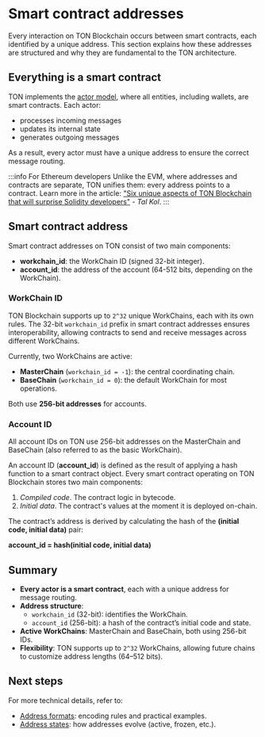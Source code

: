 
# Smart contract addresses

Every interaction on TON Blockchain occurs between smart contracts, each identified by a unique address. This section explains how these addresses are structured and why they are fundamental to the TON architecture.

## Everything is a smart contract

TON implements the [actor model](/v3/concepts/dive-into-ton/ton-blockchain/overview#single-actor), where all entities, including wallets, are smart contracts. Each actor:

- processes incoming messages
- updates its internal state
- generates outgoing messages

As a result, every actor must have a unique address to ensure the correct message routing.

:::info For Ethereum developers
Unlike the EVM, where addresses and contracts are separate, TON unifies them: every address points to a contract. Learn more in the article: ["Six unique aspects of TON Blockchain that will surprise Solidity developers"](https://blog.ton.org/six-unique-aspects-of-ton-blockchain-that-will-surprise-solidity-developers) - _Tal Kol_.
:::

## Smart contract address

Smart contract addresses on TON consist of two main components:

- **workchain_id**: the WorkChain ID (signed 32-bit integer).
- **account_id**: the address of the account (64-512 bits, depending on the WorkChain).

### WorkChain ID

TON Blockchain supports up to `2^32` unique WorkChains, each with its own rules. The 32-bit `workchain_id` prefix in smart contract addresses ensures interoperability, allowing contracts to send and receive messages across different WorkChains.

Currently, two WorkChains are active:
- **MasterChain** (`workchain_id = -1`): the central coordinating chain.
- **BaseChain** (`workchain_id = 0`): the default WorkChain for most operations.

Both use **256-bit addresses** for accounts.

### Account ID

All account IDs on TON use 256-bit addresses on the MasterChain and BaseChain (also referred to as the basic WorkChain).

An account ID (**account_id**) is defined as the result of applying a hash function to a smart contract object. Every smart contract operating on TON Blockchain stores two main components:

1. _Compiled code_. The contract logic in bytecode.
2. _Initial data_. The contract's values at the moment it is deployed on-chain.

The contract’s address is derived by calculating the hash of the **(initial code, initial data)** pair:

**account_id = hash(initial code, initial data)**

## Summary

- **Every actor is a smart contract**, each with a unique address for message routing.
- **Address structure**:  
  - `workchain_id` (32-bit): identifies the WorkChain.
  - `account_id` (256-bit): a hash of the contract’s initial code and state.
- **Active WorkChains**: MasterChain and BaseChain, both using 256-bit IDs.
- **Flexibility**: TON supports up to `2^32` WorkChains, allowing future chains to customize address lengths (64–512 bits).

## Next steps
For more technical details, refer to:
- [Address formats](/v3/documentation/smart-contracts/addresses/address-formats): encoding rules and practical examples.
- [Address states](/v3/documentation/smart-contracts/addresses/address-states): how addresses evolve (active, frozen, etc.).

<Feedback />
